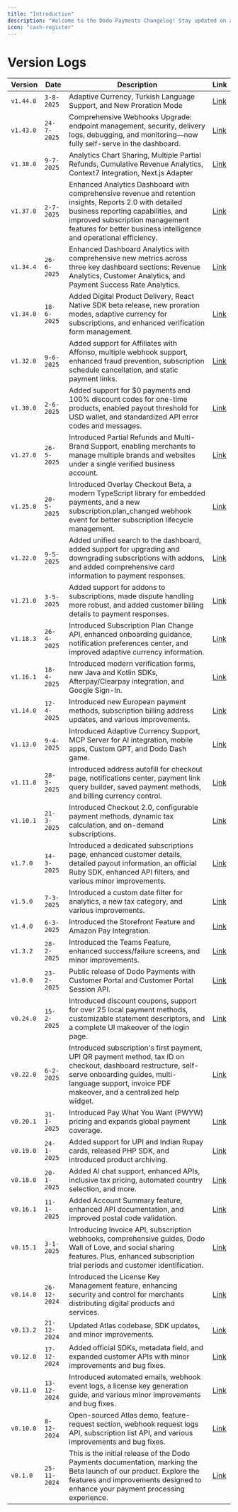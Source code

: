 ```yaml
---
title: "Introduction"
description: "Welcome to the Dodo Payments Changelog! Stay updated on all the latest features and improvements we've rolled out to enhance your payment processing experience. At Dodo Payments, we strive to provide a seamless, transparent, and robust platform for global merchants."
icon: "cash-register"
---
```


# Version Logs

| Version | Date       | Description                                                                                     | Link                     |
|---------|------------|-------------------------------------------------------------------------------------------------|--------------------------|
| `v1.44.0` | `3-8-2025` | Adaptive Currency, Turkish Language Support, and New Proration Mode | [Link](/changelog/v1.44.0)|
| `v1.43.0` | `24-7-2025` | Comprehensive Webhooks Upgrade: endpoint management, security, delivery logs, debugging, and monitoring—now fully self-serve in the dashboard. | [Link](/changelog/v1.43.0)|
| `v1.38.0` | `9-7-2025` | Analytics Chart Sharing, Multiple Partial Refunds, Cumulative Revenue Analytics, Context7 Integration, Next.js Adapter | [Link](/changelog/v1.38.0)|
| `v1.37.0` | `2-7-2025` | Enhanced Analytics Dashboard with comprehensive revenue and retention insights, Reports 2.0 with detailed business reporting capabilities, and improved subscription management features for better business intelligence and operational efficiency. | [Link](/changelog/v1.37.0)|
| `v1.34.4` | `26-6-2025` | Enhanced Dashboard Analytics with comprehensive new metrics across three key dashboard sections: Revenue Analytics, Customer Analytics, and Payment Success Rate Analytics. | [Link](/changelog/v1.34.4)|
| `v1.34.0` | `18-6-2025` | Added Digital Product Delivery, React Native SDK beta release, new proration modes, adaptive currency for subscriptions, and enhanced verification form management. | [Link](/changelog/v1.34.0)|
| `v1.32.0` | `9-6-2025` | Added support for Affiliates with Affonso, multiple webhook support, enhanced fraud prevention, subscription schedule cancellation, and static payment links. | [Link](/changelog/v1.32.0)|
| `v1.30.0` | `2-6-2025` | Added support for $0 payments and 100% discount codes for one-time products, enabled payout threshold for USD wallet, and standardized API error codes and messages. | [Link](/changelog/v1.30.0)|
| `v1.27.0` | `26-5-2025` | Introduced Partial Refunds and Multi-Brand Support, enabling merchants to manage multiple brands and websites under a single verified business account. | [Link](/changelog/v1.27.0)|
| `v1.25.0` | `20-5-2025` | Introduced Overlay Checkout Beta, a modern TypeScript library for embedded payments, and a new subscription.plan_changed webhook event for better subscription lifecycle management. | [Link](/changelog/v1.25.0)|
| `v1.22.0` | `9-5-2025` | Added unified search to the dashboard, added support for upgrading and downgrading subscriptions with addons, and added comprehensive card information to payment responses. | [Link](/changelog/v1.22.0)|
| `v1.21.0` | `3-5-2025` | Added support for addons to subscriptions, made dispute handling more robust, and added customer billing details to payment responses. | [Link](/changelog/v1.21.0)|
| `v1.18.3` | `26-4-2025` | Introduced Subscription Plan Change API, enhanced onboarding guidance, notification preferences center, and improved adaptive currency information. | [Link](/changelog/v1.18.3)|
| `v1.16.1` | `18-4-2025` | Introduced modern verification forms, new Java and Kotlin SDKs, Afterpay/Clearpay integration, and Google Sign-In. | [Link](/changelog/v1.16.1)|
| `v1.14.0` | `12-4-2025` | Introduced new European payment methods, subscription billing address updates, and various improvements. | [Link](/changelog/v1.14.0)|
| `v1.13.0` | `9-4-2025` | Introduced Adaptive Currency Support, MCP Server for AI integration, mobile apps, Custom GPT, and Dodo Dash game. | [Link](/changelog/v1.13.0)|
| `v1.11.0` | `28-3-2025` | Introduced address autofill for checkout page, notifications center, payment link query builder, saved payment methods, and billing currency control. | [Link](/changelog/v1.11.0)|
| `v1.10.1` | `21-3-2025` | Introduced Checkout 2.0, configurable payment methods, dynamic tax calculation, and on-demand subscriptions. | [Link](/changelog/v1.10.1)|
| `v1.7.0` | `14-3-2025` | Introduced a dedicated subscriptions page, enhanced customer details, detailed payout information, an official Ruby SDK, enhanced API filters, and various minor improvements. | [Link](/changelog/v1.7.0)|
| `v1.5.0` | `7-3-2025`  | Introduced a custom date filter for analytics, a new tax category, and various improvements.     | [Link](/changelog/v1.5.0)|
| `v1.4.0` | `6-3-2025`  | Introduced the Storefront Feature and Amazon Pay Integration.                                    | [Link](/changelog/v1.4.0)|
| `v1.3.2` | `28-2-2025` | Introduced the Teams Feature, enhanced success/failure screens, and minor improvements.         | [Link](/changelog/v1.3.2)|
| `v1.0.0` | `23-2-2025` | Public release of Dodo Payments with Customer Portal and Customer Portal Session API.           | [Link](/changelog/v1.0.0)|
| `v0.24.0`  | `15-2-2025`  | Introduced discount coupons, support for over 25 local payment methods, customizable statement descriptors, and a complete UI makeover of the login page.  | [Link](/changelog/v0.24.0)|
| `v0.22.0`  | `6-2-2025`  | Introduced subscription's first payment, UPI QR payment method, tax ID on checkout, dashboard restructure, self-serve onboarding guides, multi-language support, invoice PDF makeover, and a centralized help widget.  | [Link](/changelog/v0.22.0)|
| `v0.20.1`  | `31-1-2025` | Introduced Pay What You Want (PWYW) pricing and expands global payment coverage.  | [Link](/changelog/v0.20.1)|
| `v0.19.0`  | `24-1-2025` | Added support for UPI and Indian Rupay cards, released PHP SDK, and introduced product archiving.  | [Link](/changelog/v0.19.0)|
| `v0.18.0`  | `20-1-2025` | Added AI chat support, enhanced APIs, inclusive tax pricing, automated country selection, and more.  | [Link](/changelog/v0.18.0)|
| `v0.16.1`  | `11-1-2025` | Added Account Summary feature, enhanced API documentation, and improved postal code validation.  | [Link](/changelog/v0.16.1)|
| `v0.15.1`  | `3-1-2025` | Introducing Invoice API, subscription webhooks, comprehensive guides, Dodo Wall of Love, and social sharing features. Plus, enhanced subscription trial periods and customer identification.  | [Link](/changelog/v0.15.1)|
| `v0.14.0`  | `26-12-2024` | Introduced the License Key Management feature, enhancing security and control for merchants distributing digital products and services.  | [Link](/changelog/v0.14.0)|
| `v0.13.2`  | `21-12-2024` | Updated Atlas codebase, SDK updates, and minor improvements.  | [Link](/changelog/v0.13.2)|
| `v0.12.0`  | `17-12-2024` | Added official SDKs, metadata field, and expanded customer APIs with minor improvements and bug fixes.  | [Link](/changelog/v0.12.0)|
| `v0.11.0`  | `13-12-2024` | Introduced automated emails, webhook event logs, a license key generation guide, and various minor improvements and bug fixes.  | [Link](/changelog/v0.11.0)|
| `v0.10.0`  | `8-12-2024` | Open-sourced Atlas demo, feature-request section, webhook request logs API, subscription list API, and various improvements and bug fixes.  | [Link](/changelog/v0.10.0)|
| `v0.1.0`  | `25-11-2024` | This is the initial release of the Dodo Payments documentation, marking the Beta launch of our product. Explore the features and improvements designed to enhance your payment processing experience.  | [Link](/changelog/v0.1.0)|